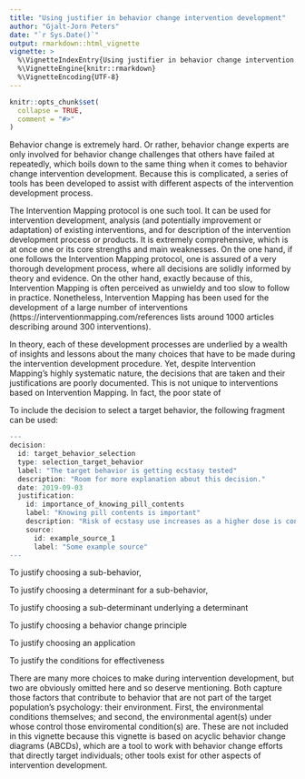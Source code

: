 ---
title: "Using justifier in behavior change intervention development"
author: "Gjalt-Jorn Peters"
date: "`r Sys.Date()`"
output: rmarkdown::html_vignette
vignette: >
  %\VignetteIndexEntry{Using justifier in behavior change intervention development}
  %\VignetteEngine{knitr::rmarkdown}
  %\VignetteEncoding{UTF-8}
---

```{r setup, include = FALSE}
knitr::opts_chunk$set(
  collapse = TRUE,
  comment = "#>"
)
```

Behavior change is extremely hard. Or rather, behavior change experts are only involved for behavior change challenges that others have failed at repeatedly, which boils down to the same thing when it comes to behavior change intervention development. Because this is complicated, a series of tools has been developed to assist with different aspects of the intervention development process.

The Intervention Mapping protocol is one such tool. It can be used for intervention development, analysis (and potentially improvement or adaptation) of existing interventions, and for description of the intervention development process or products. It is extremely comprehensive, which is at once one or its core strengths and main weaknesses. On the one hand, if one follows the Intervention Mapping protocol, one is assured of a very thorough development process, where all decisions are solidly informed by theory and evidence. On the other hand, exactly because of this, Intervention Mapping is often perceived as unwieldy and too slow to follow in practice. Nonetheless, Intervention Mapping has been used for the development of a large number of interventions (https://interventionmapping.com/references lists around 1000 articles describing around 300 interventions).

In theory, each of these development processes are underlied by a wealth of insights and lessons about the many choices that have to be made during the intervention development procedure. Yet, despite Intervention Mapping's highly systematic nature, the decisions that are taken and their justifications are poorly documented. This is not unique to interventions based on Intervention Mapping. In fact, the poor state of 

To include the decision to select a target behavior, the following fragment can be used:

```{r echo=TRUE, eval=FALSE}
---
decision:
  id: target_behavior_selection
  type: selection_target_behavior
  label: "The target behavior is getting ecstasy tested"
  description: "Room for more explanation about this decision."
  date: 2019-09-03
  justification:
    id: importance_of_knowing_pill_contents
    label: "Knowing pill contents is important"
    description: "Risk of ecstasy use increases as a higher dose is consumed (and adulterants can be toxic)."
    source:
      id: example_source_1
      label: "Some example source"
---
```

To justify choosing a sub-behavior, 



To justify choosing a determinant for a sub-behavior,

To justify choosing a sub-determinant underlying a determinant

To justify choosing a behavior change principle

To justify choosing an application

To justify the conditions for effectiveness


There are many more choices to make during intervention development, but two are obviously omitted here and so deserve mentioning. Both capture those factors that contribute to behavior that are not part of the target population's psychology: their environment. First, the environmental conditions themselves; and second, the environmental agent(s) under whose control those enviromental condition(s) are. These are not included in this vignette because this vignette is based on acyclic behavior change diagrams (ABCDs), which are a tool to work with behavior change efforts that directly target individuals; other tools exist for other aspects of intervention development.





